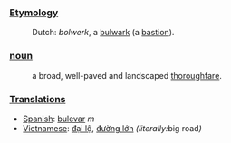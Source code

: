 ===[[Etymology]]===
:Dutch: ''bolwerk'', a [[bulwark]] (a [[bastion]]).
===[[noun]]===
:a broad, well-paved and landscaped [[thoroughfare]].
===[[Translations]]===
*[[Spanish]]: [[bulevar]] ''m''
*[[Vietnamese]]: [[đại lộ]], [[đường lớn]] ''(literally: ''big road'')''
